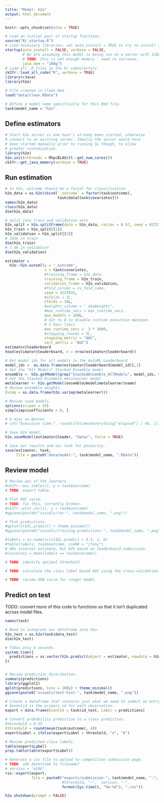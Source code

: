 ```yaml
---
title: "Model: h2o"
output: html_document
---
```


```r
knitr::opts_chunk$set(echo = TRUE)

# Load an initial pair of startup functions.
source("R/_startup.R")
# Load necessary libraries; set auto_install = TRUE to try to install any needed packages.
startup(auto_install = FALSE, verbose = FALSE,
        # We are assuming this model is being run on a server with 128GB+ RAM.
        # TODO: this is not enough memory - need to increase.
        java_mem = "100g")
# Load all .R files in the R/ subdirectory.
ck37r::load_all_code("R", verbose = TRUE)
library(rJava)
library(h2o)

# File created in clean.Rmd
load("data/clean.RData")

# Define a model name specifically for this Rmd file.
task$model_name = "h2o"
```

## Define estimators

```r
# Start h2o server is one hasn't already been started, otherwise
# connect to an existing server. Ideally the server would have
# been started manually prior to running SL though, to allow
# greater customization.
library(h2o)
h2o.init(nthreads = RhpcBLASctl::get_num_cores())
ck37r::get_java_memory(verbose = TRUE)

```

## Run estimation

```r
# In h2o, outcome should be a factor for classification.
h2o_data = as.h2o(cbind(`_outcome` = factor(task$outcome),
                        task$data[task$covariates]))
names(h2o_data)
class(h2o_data)
dim(h2o_data)

# split into train and validation sets
h2o_split = h2o.splitFrame(data = h2o_data, ratios = 0.97, seed = 8273704)
h2o_train = h2o_split[[1]]
h2o_validation = h2o_split[[2]]
# 243k in train
dim(h2o_train)
# 7.4k in validation
dim(h2o_validation)

estimator =
  h2o::h2o.automl(y = "_outcome",
                  x = task$covariates,
                  #training_frame = h2o_data,
                  training_frame = h2o_train,
                  validation_frame = h2o_validation,
                  #fold_column = cv_fold_name,
                  seed = 3137033,
                  #nfolds = 5L,
                  nfolds = 10L,
                  #weights_column = "_obsWeights",
                  #max_runtime_secs = max_runtime_secs,
                  max_models = 200L,
                  # Set to 0 to disable runtime execution maximum.
                  # 3 hour limit
                  max_runtime_secs =  3 * 3600,
                  #stopping_rounds = 5L,
                  stopping_metric = "AUC",
                  sort_metric = "AUC")
estimator@leaderboard
head(estimator@leaderboard, n = nrow(estimator@leaderboard))

# Get model ids for all models in the AutoML Leaderboard
model_ids <- as.data.frame(estimator@leaderboard$model_id)[,1]
# Get the "All Models" Stacked Ensemble model
ensemble <- h2o.getModel(grep("StackedEnsemble_AllModels", model_ids, value = TRUE)[1])
# Get the Stacked Ensemble metalearner model
metalearner <- h2o.getModel(ensemble@model$metalearner$name)
# Review ensemble weights.
(vimp = as.data.frame(h2o.varimp(metalearner)))

# Review used models.
options(scipen = 15)
vimp[vimp$coefficients > 0, ]

# X mins on Benten
# cat("Execution time:", round(sl$times$everything["elapsed"] / 60, 1), "minutes.\n")

# Save h2o model.
h2o.saveModel(estimator@leader, "data/", force = TRUE)

# Save our results and our task for posterity.
save(estimator, task,
     file = paste0("data/model-", task$model_name, ".RData"))
```

## Review model

```r
# Review auc of the learners.
#ck37r::auc_table(sl, y = task$outcome)
# TODO: export table.

# Plot ROC curve.
# TODO: fix this, currently broken.
#ck37r::plot_roc(sl, y = task$outcome)
#ggsave(paste0("visuals/roc-", task$model_name, ".png"))

# Plot predictions.
#qplot(sl$SL.predict) + theme_minimal()
#ggsave(paste0("visuals/training-predictions-", task$model_name, ".png"))

#labels = as.numeric(sl$SL.predict > 0.5, 1, 0)
#table(labels, task$outcome, useNA = "ifany")
# 88% internal estimate, but 83% based on leaderboard submission.
#(accuracy = mean(labels == task$outcome))

# TODO: identify optimal threshold.

# TODO: calculate the class label based AUC using the cross-validation folds rather than resubstitution.

# TODO: review OOB curve for ranger model.

```

## Predict on test

TODO: convert more of this code to functions so that it isn't duplicated across model files.

```r

names(task)

# Need to integrate our dataframe into h2o.
h2o_test = as.h2o(task$data_test)
dim(h2o_test)

# Takes only 4 seconds.
system.time({
  predictions = as.vector(h2o.predict(object = estimator, newdata = h2o_test)$p1)
})


# Review prediction distribution.
summary(predictions)
library(ggplot2)
qplot(predictions, bins = 100L) + theme_minimal()
ggsave(paste0("visuals/test-hist-", task$model_name, ".png"))

# Create a dataframe that contains just what we need to submit an entry.
# $eventid is the primary id for each observation.
export = data.frame(EventId = task$id_test, Label = predictions)

# Convert probability prediction to a class prediction.
#threshold = 0.35
(threshold = round(mean(task$outcome), 4))
export$Label = ifelse(export$Label > threshold, "s", "b")

# Review predicted class labels.
table(export$Label)
prop.table(table(export$Label))

# Generate a csv file to upload to competition submission page.
# TODO: add date+time to filename?
# version = "m100"
rio::export(export,
            file = paste0("exports/submission-", task$model_name, "-",
                          #threshold, "-",  version, "-",
                          format(Sys.time(), "%m-%d"), ".csv"))

```

```r
h2o.shutdown(prompt = FALSE)
```
